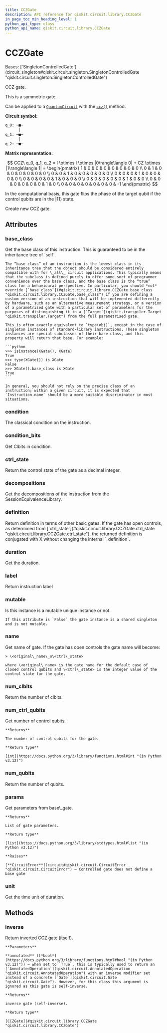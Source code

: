 ```yaml
---
title: CCZGate
description: API reference for qiskit.circuit.library.CCZGate
in_page_toc_min_heading_level: 1
python_api_type: class
python_api_name: qiskit.circuit.library.CCZGate
---
```


# CCZGate

<Class id="qiskit.circuit.library.CCZGate" isDedicatedPage={true} github="https://github.com/Qiskit/qiskit/tree/main/qiskit/circuit/library/standard_gates/z.py#L245-L342" signature="qiskit.circuit.library.CCZGate(*args, _force_mutable=False, **kwargs)">
  Bases: [`SingletonControlledGate`](circuit_singleton#qiskit.circuit.singleton.SingletonControlledGate "qiskit.circuit.singleton.SingletonControlledGate")

  CCZ gate.

  This is a symmetric gate.

  Can be applied to a [`QuantumCircuit`](qiskit.circuit.QuantumCircuit "qiskit.circuit.QuantumCircuit") with the [`ccz()`](qiskit.circuit.QuantumCircuit#ccz "qiskit.circuit.QuantumCircuit.ccz") method.

  **Circuit symbol:**

  ```python
  q_0: ─■─
        │
  q_1: ─■─
        │
  q_2: ─■─
  ```

  **Matrix representation:**

$$
CCZ\ q_0, q_1, q_2 =
I \otimes I \otimes |0\rangle\langle 0| + CZ \otimes |1\rangle\langle 1| =
\begin{pmatrix}
1 & 0 & 0 & 0 & 0 & 0 & 0 & 0 \\
0 & 1 & 0 & 0 & 0 & 0 & 0 & 0 \\
0 & 0 & 1 & 0 & 0 & 0 & 0 & 0 \\
0 & 0 & 0 & 1 & 0 & 0 & 0 & 0 \\
0 & 0 & 0 & 0 & 1 & 0 & 0 & 0 \\
0 & 0 & 0 & 0 & 0 & 1 & 0 & 0 \\
0 & 0 & 0 & 0 & 0 & 0 & 1 & 0 \\
0 & 0 & 0 & 0 & 0 & 0 & 0 & -1
\end{pmatrix}
$$

  In the computational basis, this gate flips the phase of the target qubit if the control qubits are in the $|11\rangle$ state.

  Create new CCZ gate.

  ## Attributes

  ### base\_class

  <Attribute id="qiskit.circuit.library.CCZGate.base_class">
    Get the base class of this instruction. This is guaranteed to be in the inheritance tree of `self`.

    The “base class” of an instruction is the lowest class in its inheritance tree that the object should be considered entirely compatible with for \_all\_ circuit applications. This typically means that the subclass is defined purely to offer some sort of programmer convenience over the base class, and the base class is the “true” class for a behavioural perspective. In particular, you should *not* override [`base_class`](#qiskit.circuit.library.CCZGate.base_class "qiskit.circuit.library.CCZGate.base_class") if you are defining a custom version of an instruction that will be implemented differently by hardware, such as an alternative measurement strategy, or a version of a parametrised gate with a particular set of parameters for the purposes of distinguishing it in a [`Target`](qiskit.transpiler.Target "qiskit.transpiler.Target") from the full parametrised gate.

    This is often exactly equivalent to `type(obj)`, except in the case of singleton instances of standard-library instructions. These singleton instances are special subclasses of their base class, and this property will return that base. For example:

    ```python
    >>> isinstance(XGate(), XGate)
    True
    >>> type(XGate()) is XGate
    False
    >>> XGate().base_class is XGate
    True
    ```

    In general, you should not rely on the precise class of an instruction; within a given circuit, it is expected that `Instruction.name` should be a more suitable discriminator in most situations.
  </Attribute>

  ### condition

  <Attribute id="qiskit.circuit.library.CCZGate.condition">
    The classical condition on the instruction.
  </Attribute>

  ### condition\_bits

  <Attribute id="qiskit.circuit.library.CCZGate.condition_bits">
    Get Clbits in condition.
  </Attribute>

  ### ctrl\_state

  <Attribute id="qiskit.circuit.library.CCZGate.ctrl_state">
    Return the control state of the gate as a decimal integer.
  </Attribute>

  ### decompositions

  <Attribute id="qiskit.circuit.library.CCZGate.decompositions">
    Get the decompositions of the instruction from the SessionEquivalenceLibrary.
  </Attribute>

  ### definition

  <Attribute id="qiskit.circuit.library.CCZGate.definition">
    Return definition in terms of other basic gates. If the gate has open controls, as determined from [`ctrl_state`](#qiskit.circuit.library.CCZGate.ctrl_state "qiskit.circuit.library.CCZGate.ctrl_state"), the returned definition is conjugated with X without changing the internal `_definition`.
  </Attribute>

  ### duration

  <Attribute id="qiskit.circuit.library.CCZGate.duration">
    Get the duration.
  </Attribute>

  ### label

  <Attribute id="qiskit.circuit.library.CCZGate.label">
    Return instruction label
  </Attribute>

  ### mutable

  <Attribute id="qiskit.circuit.library.CCZGate.mutable">
    Is this instance is a mutable unique instance or not.

    If this attribute is `False` the gate instance is a shared singleton and is not mutable.
  </Attribute>

  ### name

  <Attribute id="qiskit.circuit.library.CCZGate.name">
    Get name of gate. If the gate has open controls the gate name will become:

    > \<original\_name\_o\<ctrl\_state>

    where \<original\_name> is the gate name for the default case of closed control qubits and \<ctrl\_state> is the integer value of the control state for the gate.
  </Attribute>

  ### num\_clbits

  <Attribute id="qiskit.circuit.library.CCZGate.num_clbits">
    Return the number of clbits.
  </Attribute>

  ### num\_ctrl\_qubits

  <Attribute id="qiskit.circuit.library.CCZGate.num_ctrl_qubits">
    Get number of control qubits.

    **Returns**

    The number of control qubits for the gate.

    **Return type**

    [int](https://docs.python.org/3/library/functions.html#int "(in Python v3.12)")
  </Attribute>

  ### num\_qubits

  <Attribute id="qiskit.circuit.library.CCZGate.num_qubits">
    Return the number of qubits.
  </Attribute>

  ### params

  <Attribute id="qiskit.circuit.library.CCZGate.params">
    Get parameters from base\_gate.

    **Returns**

    List of gate parameters.

    **Return type**

    [list](https://docs.python.org/3/library/stdtypes.html#list "(in Python v3.12)")

    **Raises**

    [**CircuitError**](circuit#qiskit.circuit.CircuitError "qiskit.circuit.CircuitError") – Controlled gate does not define a base gate
  </Attribute>

  ### unit

  <Attribute id="qiskit.circuit.library.CCZGate.unit">
    Get the time unit of duration.
  </Attribute>

  ## Methods

  ### inverse

  <Function id="qiskit.circuit.library.CCZGate.inverse" github="https://github.com/Qiskit/qiskit/tree/main/qiskit/circuit/library/standard_gates/z.py#L327-L339" signature="inverse(annotated=False)">
    Return inverted CCZ gate (itself).

    **Parameters**

    **annotated** ([*bool*](https://docs.python.org/3/library/functions.html#bool "(in Python v3.12)")) – when set to `True`, this is typically used to return an [`AnnotatedOperation`](qiskit.circuit.AnnotatedOperation "qiskit.circuit.AnnotatedOperation") with an inverse modifier set instead of a concrete [`Gate`](qiskit.circuit.Gate "qiskit.circuit.Gate"). However, for this class this argument is ignored as this gate is self-inverse.

    **Returns**

    inverse gate (self-inverse).

    **Return type**

    [CCZGate](#qiskit.circuit.library.CCZGate "qiskit.circuit.library.CCZGate")
  </Function>
</Class>

